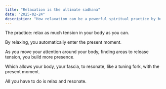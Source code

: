 ```yaml
---
title: "Relaxation is the ultimate sadhana"
date: "2025-02-24"
description: "How relaxation can be a powerful spiritual practice by bringing you into the present moment"
---
```


The practice: relax as much tension in your body as you can.

By relaxing, you automatically enter the present moment. 

As you move your attention around your body, finding areas to release tension, you build more presence. 

Which allows your body, your fascia, to resonate, like a tuning fork, with the present moment.

All you have to do is relax and resonate.